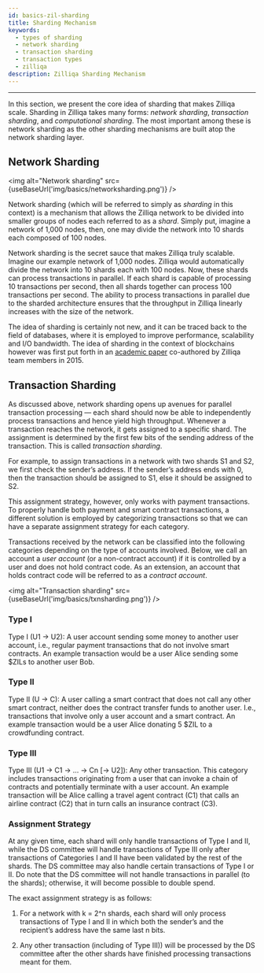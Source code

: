 ```yaml
---
id: basics-zil-sharding
title: Sharding Mechanism
keywords:
  - types of sharding
  - network sharding
  - transaction sharding
  - transaction types
  - zilliqa
description: Zilliqa Sharding Mechanism
---
```


---


In this section, we present the core idea of sharding that makes Zilliqa scale. Sharding in Zilliqa takes many forms: _network sharding_, _transaction sharding_, and _computational sharding_. The most important among these is network sharding as the other sharding mechanisms are built atop the network sharding layer.

## Network Sharding

<img
  alt="Network sharding"
  src={useBaseUrl('img/basics/networksharding.png')}
/>

Network sharding (which will be referred to simply as _sharding_ in this context) is a mechanism that allows the Zilliqa network to be divided into smaller groups of nodes each referred to as a _shard_. Simply put, imagine a network of 1,000 nodes, then, one may divide the network into 10 shards each composed of 100 nodes.

Network sharding is the secret sauce that makes Zilliqa truly scalable. Imagine our example network of 1,000 nodes. Zilliqa would automatically divide the network into 10 shards each with 100 nodes. Now, these shards can process transactions in parallel. If each shard is capable of processing 10 transactions per second, then all shards together can process 100 transactions per second. The ability to process transactions in parallel due to the sharded architecture ensures that the throughput in Zilliqa linearly increases with the size of the network.

The idea of sharding is certainly not new, and it can be traced back to the field of databases, where it is employed to improve performance, scalability and I/O bandwidth. The idea of sharding in the context of blockchains however was first put forth in an [academic paper](https://dl.acm.org/doi/10.1145/2976749.2978389) co-authored by Zilliqa team members in 2015.

## Transaction Sharding

As discussed above, network sharding opens up avenues for parallel transaction processing — each shard should now be able to independently process transactions and hence yield high throughput. Whenever a transaction reaches the network, it gets assigned to a specific shard. The assignment is determined by the first few bits of the sending address of the transaction. This is called _transaction sharding_.

For example, to assign transactions in a network with two shards S1 and S2, we first check the sender’s address. If the sender’s address ends with 0, then the transaction should be assigned to S1, else it should be assigned to S2.

This assignment strategy, however, only works with payment transactions. To properly handle both payment and smart contract transactions, a different solution is employed by categorizing transactions so that we can have a separate assignment strategy for each category.

Transactions received by the network can be classified into the following categories depending on the type of accounts involved. Below, we call an account a _user account_ (or a non-contract account) if it is controlled by a user and does not hold contract code. As an extension, an account that holds contract code will be referred to as a _contract account_.

<img
  alt="Transaction sharding"
  src={useBaseUrl('img/basics/txnsharding.png')}
/>

### Type I

Type I (U1 -> U2): A user account sending some money to another user account, i.e., regular payment transactions that do not involve smart contracts. An example transaction would be a user Alice sending some $ZILs to another user Bob.

### Type II

Type II (U -> C): A user calling a smart contract that does not call any other smart contract, neither does the contract transfer funds to another user. I.e., transactions that involve only a user account and a smart contract. An example transaction would be a user Alice donating 5 $ZIL to a crowdfunding contract.

### Type III

Type III (U1 -> C1 -> … -> Cn [-> U2]): Any other transaction. This category includes transactions originating from a user that can invoke a chain of contracts and potentially terminate with a user account. An example transaction will be Alice calling a travel agent contract (C1) that calls an airline contract (C2) that in turn calls an insurance contract (C3).

### Assignment Strategy

At any given time, each shard will only handle transactions of Type I and II, while the DS committee will handle transactions of Type III only after transactions of Categories I and II have been validated by the rest of the shards. The DS committee may also handle certain transactions of Type I or II. Do note that the DS committee will not handle transactions in parallel (to the shards); otherwise, it will become possible to double spend.

The exact assignment strategy is as follows:

1. For a network with k = 2^n shards, each shard will only process transactions of Type I and II in which both the sender’s and the recipient’s address have the same last n bits.

2. Any other transaction (including of Type III)) will be processed by the DS committee after the other shards have finished processing transactions meant for them.
